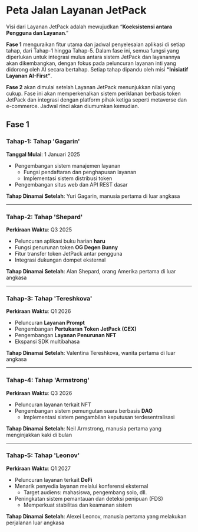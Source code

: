 # Peta Jalan Layanan JetPack

Visi dari Layanan JetPack adalah mewujudkan “**Koeksistensi antara Pengguna dan Layanan**.”

**Fase 1** menguraikan fitur utama dan jadwal penyelesaian aplikasi di setiap tahap, dari Tahap-1 hingga Tahap-5. Dalam fase ini, semua fungsi yang diperlukan untuk integrasi mulus antara sistem JetPack dan layanannya akan dikembangkan, dengan fokus pada peluncuran layanan inti yang didorong oleh AI secara bertahap. Setiap tahap dipandu oleh misi **“Inisiatif Layanan AI-First”**.

**Fase 2** akan dimulai setelah Layanan JetPack menunjukkan nilai yang cukup. Fase ini akan memperkenalkan sistem periklanan berbasis token JetPack dan integrasi dengan platform pihak ketiga seperti metaverse dan e-commerce. Jadwal rinci akan diumumkan kemudian.


## Fase 1

### **Tahap-1: Tahap 'Gagarin'**
**Tanggal Mulai**: 1 Januari 2025

- Pengembangan sistem manajemen layanan
  - Fungsi pendaftaran dan penghapusan layanan
  - Implementasi sistem distribusi token
- Pengembangan situs web dan API REST dasar

**Tahap Dinamai Setelah**: Yuri Gagarin, manusia pertama di luar angkasa

---

### **Tahap-2: Tahap 'Shepard'**
**Perkiraan Waktu**: Q3 2025

- Peluncuran aplikasi buku harian **haru**
- Fungsi penurunan token **OG Degen Bunny**
- Fitur transfer token JetPack antar pengguna
- Integrasi dukungan dompet eksternal

**Tahap Dinamai Setelah**: Alan Shepard, orang Amerika pertama di luar angkasa

---

### **Tahap-3: Tahap 'Tereshkova'**
**Perkiraan Waktu**: Q1 2026

- Peluncuran **Layanan Prompt**
- Pengembangan **Pertukaran Token JetPack (CEX)**
- Pengembangan **Layanan Penurunan NFT**
- Ekspansi SDK multibahasa

**Tahap Dinamai Setelah**: Valentina Tereshkova, wanita pertama di luar angkasa

---

### **Tahap-4: Tahap 'Armstrong'**
**Perkiraan Waktu**: Q3 2026

- Peluncuran layanan terkait NFT
- Pengembangan sistem pemungutan suara berbasis **DAO**
  - Implementasi sistem pengambilan keputusan terdesentralisasi

**Tahap Dinamai Setelah**: Neil Armstrong, manusia pertama yang menginjakkan kaki di bulan

---

### **Tahap-5: Tahap 'Leonov'**
**Perkiraan Waktu**: Q1 2027

- Peluncuran layanan terkait **DeFi**
- Menarik penyedia layanan melalui konferensi eksternal
  - Target audiens: mahasiswa, pengembang solo, dll.
- Peningkatan sistem pemantauan dan deteksi penipuan (FDS)
  - Memperkuat stabilitas dan keamanan sistem

**Tahap Dinamai Setelah**: Alexei Leonov, manusia pertama yang melakukan perjalanan luar angkasa